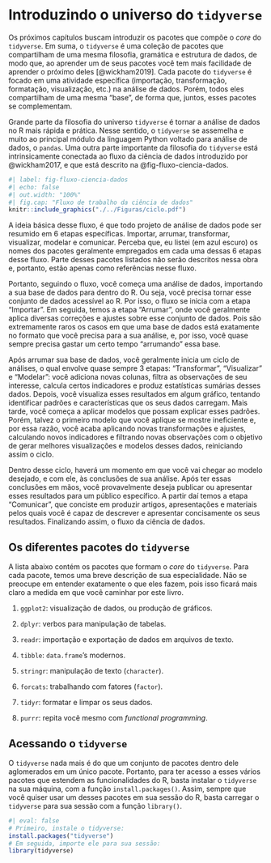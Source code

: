 

# Introduzindo o universo do `tidyverse`

Os próximos capítulos buscam introduzir os pacotes que compõe o *core* do `tidyverse`. Em suma, o `tidyverse` é uma coleção de pacotes que compartilham de uma mesma filosofia, gramática e estrutura de dados, de modo que, ao aprender um de seus pacotes você tem mais facilidade de aprender o próximo deles [@wickham2019]. Cada pacote do `tidyverse` é focado em uma atividade específica (importação, transformação, formatação, visualização, etc.) na análise de dados. Porém, todos eles compartilham de uma mesma "base", de forma que, juntos, esses pacotes se complementam. 


Grande parte da filosofia do universo `tidyverse` é tornar a análise de dados no R mais rápida e prática. Nesse sentido, o `tidyverse` se assemelha e muito ao principal módulo da linguagem Python voltado para análise de dados, o `pandas`. Uma outra parte importante da filosofia do `tidyverse` está intrinsicamente conectada ao fluxo da ciência de dados introduzido por @wickham2017, e que está descrito na @fig-fluxo-ciencia-dados.


```r
#| label: fig-fluxo-ciencia-dados
#| echo: false
#| out.width: "100%"
#| fig.cap: "Fluxo de trabalho da ciência de dados"
knitr::include_graphics("./../Figuras/ciclo.pdf")
```


A ideia básica desse fluxo, é que todo projeto de análise de dados pode ser resumido em 6 etapas específicas. Importar, arrumar, transformar, visualizar, modelar e comunicar. Perceba que, eu listei (em azul escuro) os nomes dos pacotes geralmente empregados em cada uma dessas 6 etapas desse fluxo. Parte desses pacotes listados não serão descritos nessa obra e, portanto, estão apenas como referências nesse fluxo.

Portanto, seguindo o fluxo, você começa uma análise de dados, importando a sua base de dados para dentro do R. Ou seja, você precisa tornar esse conjunto de dados acessível ao R. Por isso, o fluxo se inicia com a etapa "Importar". Em seguida, temos a etapa "Arrumar", onde você geralmente aplica diversas correções e ajustes sobre esse conjunto de dados. Pois são extremamente raros os casos em que uma base de dados está exatamente no formato que você precisa para a sua análise, e, por isso, você quase sempre precisa gastar um certo tempo "arrumando" essa base.

Após arrumar sua base de dados, você geralmente inicia um ciclo de análises, o qual envolve quase sempre 3 etapas: "Transformar", "Visualizar" e "Modelar": você adiciona novas colunas, filtra as observações de seu interesse, calcula certos indicadores e produz estatísticas sumárias desses dados. Depois, você visualiza esses resultados em algum gráfico, tentando identificar padrões e características que os seus dados carregam. Mais tarde, você começa a aplicar modelos que possam explicar esses padrões. Porém, talvez o primeiro modelo que você aplique se mostre ineficiente e, por essa razão, você acaba aplicando novas transformações e ajustes, calculando novos indicadores e filtrando novas observações com o objetivo de gerar melhores visualizações e modelos desses dados, reiniciando assim o ciclo.

Dentro desse ciclo, haverá um momento em que você vai chegar ao modelo desejado, e com ele, às conclusões de sua análise. Após ter essas conclusões em mãos, você provavelmente deseja publicar ou apresentar esses resultados para um público específico. A partir daí temos a etapa "Comunicar", que conciste em produzir artigos, apresentações e materiais pelos quais você é capaz de descrever e apresentar concisamente os seus resultados. Finalizando assim, o fluxo da ciência de dados.





## Os diferentes pacotes do `tidyverse`

A lista abaixo contém os pacotes que formam o *core* do `tidyverse`. Para cada pacote, temos uma breve descrição de sua especialidade. Não se preocupe em entender exatamente o que eles fazem, pois isso ficará mais claro a medida em que você caminhar por este livro.

1) `ggplot2`: visualização de dados, ou produção de gráficos.

2) `dplyr`: verbos para manipulação de tabelas.

3) `readr`: importação e exportação de dados em arquivos de texto.

4) `tibble`: `data.frame`'s modernos.

5) `stringr`: manipulação de texto (`character`).

6) `forcats`: trabalhando com fatores (`factor`).

7) `tidyr`: formatar e limpar os seus dados.

8) `purrr`: repita você mesmo com *functional programming*.




## Acessando o `tidyverse`

O `tidyverse` nada mais é do que um conjunto de pacotes dentro dele aglomerados em um único pacote. Portanto, para ter acesso a esses vários pacotes que estendem as funcionalidades do R, basta instalar o `tidyverse` na sua máquina, com a função `install.packages()`. Assim, sempre que você quiser usar um desses pacotes em sua sessão do R, basta carregar o `tidyverse` para sua sessão com a função `library()`.

```r
#| eval: false
# Primeiro, instale o tidyverse:
install.packages("tidyverse")
# Em seguida, importe ele para sua sessão:
library(tidyverse)
```

